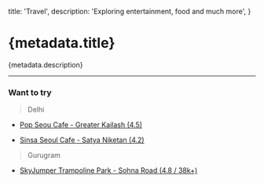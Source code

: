 
  title: 'Travel',
  description: 'Exploring entertainment, food and much more',
}

# {metadata.title}

{metadata.description}

---

### Want to try

> Delhi

- [<p className="flex gap-1">Pop Seou Cafe - Greater Kailash (4.5)<ArrowUpRight className="mt-0.5 h-4 w-4 text-blue-600" /></p>](https://maps.app.goo.gl/b9b1MeKo9iZeuKRw5)
- [<p className="flex gap-1">Sinsa Seoul Cafe - Satya Niketan (4.2)<ArrowUpRight className="mt-0.5 h-4 w-4 text-blue-600" /></p>](https://maps.app.goo.gl/BvxfDUPupSeHyyqEA)

> Gurugram

- [<p className="flex gap-1">SkyJumper Trampoline Park - Sohna Road (4.8 / 38k+)<ArrowUpRight className="mt-0.5 h-4 w-4 text-blue-600" /></p>](https://maps.app.goo.gl/vqHeAiwL8xDR3NMu6)
